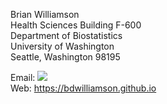 Brian Williamson  
Health Sciences Building F-600  
Department of Biostatistics  
University of Washington  
Seattle, Washington 98195  

Email: ![](./images/email.png)  
Web: [https://bdwilliamson.github.io](https://bdwilliamson.github.io)